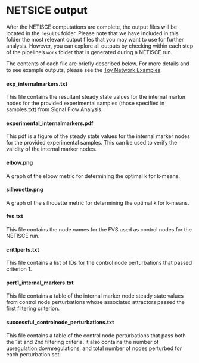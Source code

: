 # NETSICE output 

After the NETISCE computations are complete, the output files will be located in the `results` folder. Please note that we have included in this folder the most relevant output files that you may want to use for further analysis. However, you can explore all outputs by checking within each step of the pipeline's `work` folder that is generated during a NETISCE run. 

The contents of each file are briefly described below. For more details and to see example outputs, please see the [Toy Network Examples](#toy).

#### exp_internalmarkers.txt {-#section-id}
This file contains the resultant steady state values for the internal marker nodes for the provided experimental samples (those specified in samples.txt) from Signal Flow Analysis.

#### experimental_internalmarkers.pdf {-#section-id}
This pdf is a figure of the steady state values for the internal marker nodes for the provided experimental samples. This can be used to verify the validity of the internal marker nodes.

#### elbow.png  {-#section-id}
A graph of the elbow metric for determining the optimal k for k-means.

#### silhouette.png {-#section-id}
A graph of the silhouette metric for determining the optimal k for k-means.

#### fvs.txt  {-#section-id}
This file contains the node names for the FVS used as control nodes for the NETISCE run.

#### crit1perts.txt  {-#section-id}
This file contains a list of IDs for the control node perturbations that passed criterion 1.

#### pert1_internal_markers.txt  {-#section-id}
This file contains a table of the internal marker node steady state  values from control node perturbations whose associated attractors passed the first filtering criterion. 

#### successful_controlnode_perturbations.txt  {-#section-id}
This file contains a table of the control node perturbations that pass both the 1st and 2nd filtering criteria. it also contains the number of upregulation,downregulations, and total number of nodes perturbed for each perturbation set. 
